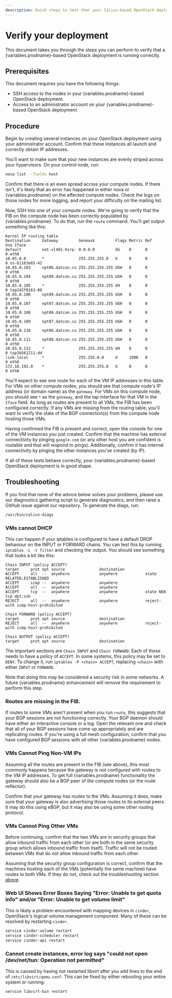 ```yaml
---
description: Quick steps to test that your Calico-based OpenStack deployment is running correctly.
---
```


# Verify your deployment

This document takes you through the steps you can perform to verify that
a {variables.prodname}-based OpenStack deployment is running correctly.

## Prerequisites

This document requires you have the following things:

- SSH access to the nodes in your {variables.prodname}-based OpenStack deployment.
- Access to an administrator account on your {variables.prodname}-based
  OpenStack deployment.

## Procedure

Begin by creating several instances on your OpenStack deployment using
your administrator account. Confirm that these instances all launch and
correctly obtain IP addresses.

You'll want to make sure that your new instances are evenly striped
across your hypervisors. On your control node, run:

```bash
nova list --fields host
```

Confirm that there is an even spread across your compute nodes. If there
isn't, it's likely that an error has happened in either nova or {variables.prodname}
on the affected compute nodes. Check the logs on those nodes for more
logging, and report your difficulty on the mailing list.

Now, SSH into one of your compute nodes. We're going to verify that the
FIB on the compute node has been correctly populated by {variables.prodname}. To do
that, run the `route` command. You'll get output something like this:

```
Kernel IP routing table
Destination     Gateway         Genmask         Flags Metric Ref    Use Iface
default         net-vl401-hsrp- 0.0.0.0         UG    0      0        0 eth0
10.65.0.0       *               255.255.255.0   U     0      0        0 ns-b1163e65-42
10.65.0.103     npt06.datcon.co 255.255.255.255 UGH   0      0        0 eth0
10.65.0.104     npt09.datcon.co 255.255.255.255 UGH   0      0        0 eth0
10.65.0.105     *               255.255.255.255 UH    0      0        0 tap242f8163-08
10.65.0.106     npt09.datcon.co 255.255.255.255 UGH   0      0        0 eth0
10.65.0.107     npt07.datcon.co 255.255.255.255 UGH   0      0        0 eth0
10.65.0.108     npt08.datcon.co 255.255.255.255 UGH   0      0        0 eth0
10.65.0.109     npt07.datcon.co 255.255.255.255 UGH   0      0        0 eth0
10.65.0.110     npt06.datcon.co 255.255.255.255 UGH   0      0        0 eth0
10.65.0.111     npt08.datcon.co 255.255.255.255 UGH   0      0        0 eth0
10.65.0.112     *               255.255.255.255 UH    0      0        0 tap3b561211-dd
link-local      *               255.255.0.0     U     1000   0        0 eth0
172.18.192.0    *               255.255.255.0   U     0      0        0 eth0
```

You'll expect to see one route for each of the VM IP addresses in this
table. For VMs on other compute nodes, you should see that compute
node's IP address (or domain name) as the `gateway`. For VMs on this
compute node, you should see `*` as the `gateway`, and the tap interface
for that VM in the `Iface` field. As long as routes are present to all
VMs, the FIB has been configured correctly. If any VMs are missing from
the routing table, you'll want to verify the state of the BGP
connection(s) from the compute node hosting those VMs.

Having confirmed the FIB is present and correct, open the console for
one of the VM instances you just created. Confirm that the machine has
external connectivity by pinging `google.com` (or any other host you are
confident is routable and that will respond to pings). Additionally,
confirm it has internal connectivity by pinging the other instances
you've created (by IP).

If all of these tests behave correctly, your {variables.prodname}-based OpenStack
deployment is in good shape.

## Troubleshooting

If you find that none of the advice below solves your problems, please
use our diagnostics gathering script to generate diagnostics, and then
raise a GitHub issue against our repository. To generate the diags, run:

```bash
/usr/bin/calico-diags
```

### VMs cannot DHCP

This can happen if your iptables is configured to have a default DROP
behaviour on the INPUT or FORWARD chains. You can test this by running
`iptables -L -t filter` and checking the output. You should see
something that looks a bit like this:

```
Chain INPUT (policy ACCEPT)
target     prot opt source               destination
ACCEPT     all  --  anywhere             anywhere            state RELATED,ESTABLISHED
ACCEPT     icmp --  anywhere             anywhere
ACCEPT     all  --  anywhere             anywhere
ACCEPT     tcp  --  anywhere             anywhere            state NEW tcp dpt:ssh
REJECT     all  --  anywhere             anywhere            reject-with icmp-host-prohibited

Chain FORWARD (policy ACCEPT)
target     prot opt source               destination
REJECT     all  --  anywhere             anywhere            reject-with icmp-host-prohibited

Chain OUTPUT (policy ACCEPT)
target     prot opt source               destination
```

The important sections are `Chain INPUT` and `Chain FORWARD`. Each of
those needs to have a policy of `ACCEPT`. In some systems, this policy
may be set to `DENY`. To change it, run `iptables -P <chain> ACCEPT`,
replacing `<chain>` with either `INPUT` or `FORWARD`.

Note that doing this may be considered a security risk in some networks.
A future {variables.prodname} enhancement will remove the requirement to perform this
step.

### Routes are missing in the FIB.

If routes to some VMs aren't present when you run `route`, this suggests
that your BGP sessions are not functioning correctly. Your BGP daemon
should have either an interactive console or a log. Open the relevant
one and check that all of your BGP sessions have come up appropriately
and are replicating routes. If you're using a full mesh configuration,
confirm that you have configured BGP sessions with _all_ other {variables.prodname}
nodes.

### VMs Cannot Ping Non-VM IPs

Assuming all the routes are present in the FIB (see above), this most
commonly happens because the gateway is not configured with routes to
the VM IP addresses. To get full {variables.prodname} functionality the gateway should
also be a BGP peer of the compute nodes (or the route reflector).

Confirm that your gateway has routes to the VMs. Assuming it does, make
sure that your gateway is also advertising those routes to its external
peers. It may do this using eBGP, but it may also be using some other
routing protocol.

### VMs Cannot Ping Other VMs

Before continuing, confirm that the two VMs are in security groups that
allow inbound traffic from each other (or are both in the same security
group which allows inbound traffic from itself). Traffic will not be
routed between VMs that do not allow inbound traffic from each other.

Assuming that the security group configuration is correct, confirm that
the machines hosting each of the VMs (potentially the same machine) have
routes to both VMs. If they do not, check out the troubleshooting
section [above](#routes-are-missing-in-the-fib).

### Web UI Shows Error Boxes Saying "Error: Unable to get quota info" and/or "Error: Unable to get volume limit"

This is likely a problem encountered with mapping devices in `cinder`,
OpenStack's logical volume management component. Many of these can be
resolved by restarting `cinder`.

```bash
service cinder-volume restart
service cinder-scheduler restart
service cinder-api restart
```

### Cannot create instances, error log says "could not open /dev/net/tun: Operation not permitted"

This is caused by having not restarted libvirt after you add lines to
the end of `/etc/libvirt/qemu.conf`. This can be fixed by either
rebooting your entire system or running:

```bash
service libvirt-bin restart
```
